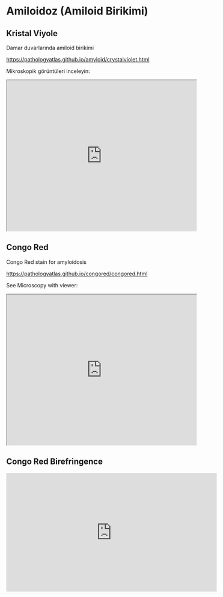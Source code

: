 # Amiloidoz (Amiloid Birikimi)

## Kristal Viyole

Damar duvarlarında amiloid birikimi

<https://pathologyatlas.github.io/amyloid/crystalviolet.html>

Mikroskopik görüntüleri inceleyin:

<iframe src="https://pathologyatlas.github.io/amyloid/crystalviolet.html" style="height:400px;width:100%;" data-external="1">

</iframe>

## Congo Red

Congo Red stain for amyloidosis

<https://pathologyatlas.github.io/congored/congored.html>

See Microscopy with viewer:

<iframe src="https://pathologyatlas.github.io/congored/congored.html" style="height:400px;width:100%;" data-external="1">

</iframe>

## Congo Red Birefringence

<iframe width="560" height="315" src="https://www.youtube.com/embed/U9glkfQLTm4" title="YouTube video player" frameborder="0" allow="accelerometer; autoplay; clipboard-write; encrypted-media; gyroscope; picture-in-picture" allowfullscreen>

</iframe>

